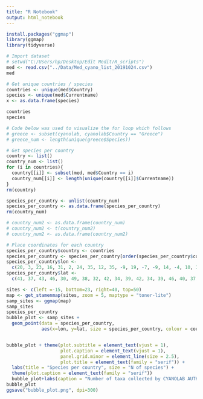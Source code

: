 ```yaml
---
title: "R Notebook"
output: html_notebook
---
```



```r
install.packages("ggmap")
library(ggmap)
library(tidyverse)

# Import dataset
# setwd("C:/Users/hp/Desktop/Edit Medit/R_scripts")
med <- read.csv("../Data/Med_cyano_list_20191024.csv")
med

# Get unique countries / species
countries <- unique(med$Country)
species <- unique(med$Currentname)
x <- as.data.frame(species)

countries
species

# Code below was used to visualize the for loop which follows
# greece <- subset(cyanolab, cyanolab$Country == "Greece")
# greece_num <- length(unique(greece$Species))    

# Get species per country
country <- list()
country_num <- list()
for (i in countries){
  country[[i]] <- subset(med, med$Country == i)
  country_num[[i]] <- length(unique(country[[i]]$Currentname))
}
rm(country)

species_per_country <- unlist(country_num)
species_per_country <- as.data.frame(species_per_country)
rm(country_num)

# country_num2 <- as.data.frame(country_num)
# country_num2 <- t(country_num2)
# country_num2 <- as.data.frame(country_num2)

# Place coordinates for each country
species_per_country$country <- countries
species_per_country <- species_per_country[order(species_per_country$country),]
species_per_country$lon <- 
  c(20, 3, 23, 16, 31, 2, 24, 35, 12, 35, -9, 19, -7, -9, 14, -4, 10, 33)
species_per_country$lat <- 
  c(41, 37, 43, 46, 30, 49, 38, 32, 42, 34, 39, 42, 34, 39, 46, 40, 37, 40)

sites <- c(left =-15, bottom=23, right=40, top=50)
map <- get_stamenmap(sites, zoom = 5, maptype = "toner-lite")
samp_sites <- ggmap(map)
samp_sites
species_per_country
bubble_plot <- samp_sites +
  geom_point(data = species_per_country, 
             aes(x=lon, y=lat, size = species_per_country, colour = country))


bubble_plot + theme(plot.subtitle = element_text(vjust = 1), 
                    plot.caption = element_text(vjust = 1), 
                    panel.grid.minor = element_line(size = 2.5), 
                    plot.title = element_text(family = "serif")) +
  labs(title = "Species per country", size = "N of species") +
  theme(plot.caption = element_text(family = "serif")) 
  bubble_plot+labs(caption = "Number of taxa collected by CYANOLAB AUTH")
bubble_plot
ggsave("bubble_plot.png", dpi=300)
```




